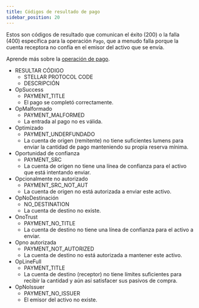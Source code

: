 ```yaml
---
title: Códigos de resultado de pago
sidebar_position: 20
---
```



Estos son códigos de resultado que comunican el éxito (200) o la falla (400) específica para la operación `Pago`, que a menudo falla porque la cuenta receptora no confía en el emisor del activo que se envía.

Aprende más sobre la [operación de pago](../../../../../../learn/fundamentals/transactions/list-of-operations.mdx#payment).

<AttributeTable>

- RESULTAR CÓDIGO
  - STELLAR PROTOCOL CODE
  - DESCRIPCIÓN
- OpSuccess
  - PAYMENT_TITLE
  - El pago se completó correctamente.
- OpMalformado
  - PAYMENT_MALFORMED
  - La entrada al pago no es válida.
- Optimizado
  - PAYMENT_UNDERFUNDADO
  - La cuenta de origen (remitente) no tiene suficientes lumens para enviar la cantidad de pago manteniendo su propia reserva mínima.
- Oportunidad de confianza
  - PAYMENT_SRC
  - La cuenta de origen no tiene una línea de confianza para el activo que está intentando enviar.
- Opcionalmente no autorizado
  - PAYMENT_SRC_NOT_AUT
  - La cuenta de origen no está autorizada a enviar este activo.
- OpNoDestinación
  - NO_DESTINATION
  - La cuenta de destino no existe.
- OnoTrust
  - PAYMENT_NO_TITLE
  - La cuenta de destino no tiene una línea de confianza para el activo a enviar.
- Opno autorizada
  - PAYMENT_NOT_AUTORIZED
  - La cuenta de destino no está autorizada a mantener este activo.
- OpLineFull
  - PAYMENT_TITLE
  - La cuenta de destino (receptor) no tiene límites suficientes para recibir la cantidad y aún así satisfacer sus pasivos de compra.
- OpNoIssuer
  - PAYMENT_NO_ISSUER
  - El emisor del activo no existe.

</AttributeTable>
